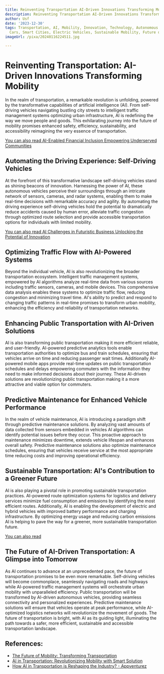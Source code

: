```yaml
---
title: Reinventing Transportation AI-Driven Innovations Transforming Mobility
description: Reinventing Transportation AI-Driven Innovations Transforming Mobility
author: Usf
date: '2023-12-30'
tags: Transportation, AI, Mobility, Innovation, Technology, Autonomous Vehicles, Connected
  Cars, Smart Cities, Electric Vehicles, Sustainable Mobility, Future of Transportation
imageUrl: /pixa/20240116224511.jpg

---
```

# Reinventing Transportation: AI-Driven Innovations Transforming Mobility

In the realm of transportation, a remarkable revolution  is unfolding,  powered by the  transformative capabilities of artificial intelligence (AI). From self-driving vehicles navigating bustling city streets to intelligent traffic  management systems optimizing  urban infrastructure, AI is redefining the way we move people and goods. This exhilarating journey into the future of mobility promises enhanced safety, efficiency, sustainability, and accessibility reimagining the very essence of transportation.

[You can also read AI-Enabled Financial Inclusion Empowering Underserved Communities](AI-Enabled%20Financial%20Inclusion%20Empowering%20Underserved%20Communities)


## Automating the Driving Experience: Self-Driving Vehicles

At the forefront  of this transformative landscape self-driving vehicles stand as shining beacons of innovation. Harnessing the power of  AI, these  autonomous vehicles perceive their surroundings through an intricate network  of sensors, cameras, and radar systems, enabling them to make real-time decisions with remarkable accuracy and agility. By  automating the driving experience self-driving vehicles hold the potential to dramatically reduce accidents caused by human error, alleviate traffic congestion through optimized route selection and provide accessible transportation options for individuals with limited  mobility.

[You can also read AI Challenges in Futuristic Business  Unlocking the Potential of Innovation](AI%20Challenges%20in%20Futuristic%20Business%20Unlocking%20the%20Potential%20of%20Innovation)


## Optimizing Traffic Flow with AI-Powered Systems

Beyond the individual vehicle, AI is  also revolutionizing the broader transportation ecosystem.  Intelligent traffic management systems, empowered by AI algorithms analyze real-time data from various sources including traffic sensors, cameras, and mobile devices.  This  comprehensive data analysis enables these systems to optimize traffic  flow, reducing congestion and minimizing travel time. AI's ability to predict  and  respond to  changing traffic patterns in real-time promises to transform  urban mobility, enhancing the efficiency and reliability of transportation networks.

## Enhancing Public  Transportation with AI-Driven Solutions

AI is also transforming public transportation making it  more  efficient reliable, and user-friendly.  AI-powered predictive analytics tools enable  transportation authorities to optimize bus and train schedules, ensuring that  vehicles arrive on time and reducing passenger wait times. Additionally AI-powered mobile apps provide real-time updates on public transportation schedules and delays empowering commuters with the information they need  to make informed decisions about  their journey. These AI-driven solutions are revolutionizing public transportation making it a more attractive and viable option for commuters.

## Predictive Maintenance  for Enhanced Vehicle Performance

In the  realm  of vehicle maintenance, AI is introducing  a paradigm shift through predictive maintenance  solutions. By analyzing vast amounts of data  collected from sensors embedded  in vehicles AI algorithms can identify potential issues before they occur. This proactive approach to maintenance minimizes downtime, extends vehicle lifespan and enhances overall safety.  Predictive maintenance solutions also optimize maintenance schedules,  ensuring that vehicles receive service at the most appropriate time reducing costs and improving  operational efficiency.

## Sustainable Transportation: AI's  Contribution to a Greener Future

AI is also playing a pivotal role in promoting sustainable  transportation practices. AI-powered route optimization  systems for logistics and delivery services minimize fuel consumption and emissions by identifying  the most efficient routes.  Additionally, AI is enabling the development of electric and hybrid vehicles with  improved battery performance and  charging infrastructure. By optimizing energy usage  and reducing carbon emissions AI is  helping to pave the way for a greener, more  sustainable transportation future.

[You can also  read ]()


## The Future of AI-Driven Transportation: A Glimpse into Tomorrow

As AI continues to advance at an unprecedented  pace, the future of transportation  promises  to be even more remarkable. Self-driving vehicles will become commonplace, seamlessly  navigating roads and highways while  AI-powered traffic management  systems will orchestrate urban mobility with unparalleled efficiency.  Public transportation will be transformed by  AI-driven autonomous vehicles, providing seamless connectivity and personalized experiences. Predictive  maintenance solutions will ensure that vehicles operate at peak performance, while AI-optimized logistics networks will revolutionize  the movement of goods. The future of transportation is bright, with  AI as its guiding light, illuminating the path towards a safer, more efficient, sustainable and accessible transportation landscape.

## References:
- [The Future of Mobility: Transforming Transportation](https://www.thedigitalspeaker.com/future-mobility-transforming-transportation/)
- [AI in Transportation: Revolutionizing Mobility with Smart Solution](https://www.bbntimes.com/technology/ai-in-transportation-revolutionizing-mobility-with-smart-solution)
- [How AI in Transportation is Reshaping the Industry? - Appventurez](https://www.appventurez.com/blog/ai-in-transportation)
